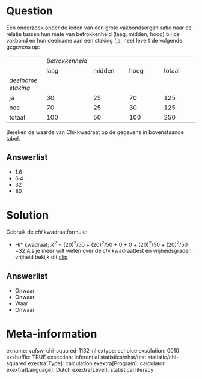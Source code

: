 Question
========
Een onderzoek onder de leden van een grote vakbondsorganisatie naar de relatie tussen hun mate van betrokkenheid (laag, midden, hoog) bij de vakbond en hun deelname aan een staking (ja, nee) levert de volgende gegevens op:  
  

<table> <colgroup> <col style="width: 20%" /> <col style="width: 20%" /> <col style="width: 20%" /> <col style="width: 20%" /> <col style="width: 20%" /> </colgroep> <tbody> <tr class="odd"> <td><br /> </td> <td><em>Betrokkenheid</em></td> <td></td> <td></td> <td></td> </tr> <tr class="even"> <td><br /> </td> <td>laag</td> <td>midden</td> <td>hoog</td> <td>totaal</td> </tr> <tr class="odd"> <td><em>deelname staking</em></td> <td><br /> </td> <td><br /> </td> <td><br /> </td> <td><br /> </td> </tr> <tr class="even"> <td>ja</td> <td>30</td> <td>25</td> <td>70</td> <td>125</td> </tr> <tr class="odd"> <td>nee</td> <td>70</td> <td>25</td> <td>30</td> <td>125</td> </tr> <tr class="even"> <td>totaal</td> <td>100</td> <td>50</td> <td>100</td> <td>250</td> </tr> </tbody> </table>

  
  
Bereken de waarde van Chi-kwadraat op de gegevens in bovenstaande tabel.

Answerlist
----------
* 1.6
* 6.4
* 32
* 80

Solution
========

Gebruik de *chi* kwadraatformule:  
  
* Hi* kwadraat; *Χ*<sup>2</sup> = (20)<sup>2</sup>/50 + (20)<sup>2</sup>/50 + 0 + 0 + (20)<sup>2</sup>/50 + (20)<sup>2</sup>/50 =32  Als je meer wilt weten over de *chi* kwadraattest en vrijheidsgraden vrijheid bekijk dit
[clip](https://www.youtube.com/watch?v=izw6vGctckA&index=2&list=PLyLpEs0x9BnkqWS0k674CckSeAeJ4A3W7)


Answerlist
----------
* Onwaar
* Onwaar
* Waar
* Onwaar

Meta-information
================
exname: vufsw-chi-squared-1132-nl
extype: schoice
exsolution: 0010
exshuffle: TRUE
exsection: inferential statistics/nhst/test statistic/chi-squared
exextra[Type]: calculation
exextra[Program]: calculator
exextra[Language]: Dutch
exextra[Level]: statistical literacy

